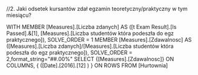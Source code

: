//2.  Jaki odsetek kursantów zdał egzamin teoretyczny/praktyczny w tym miesiącu? 

WITH 
	MEMBER 
		[Measures].[Liczba zdanych] AS ([t Exam Result].[Is Passed].&[1], [Measures].[Liczba studentów która podeszła do egz praktycznego]), SOLVE_ORDER = 1
	MEMBER
		[Measures].[Zdawalnosc] AS ([Measures].[Liczba zdanych]/[Measures].[Liczba studentów która podeszła do egz praktycznego]), SOLVE_ORDER = 2,format_string="##.00%"
SELECT 
	{[Measures].[Zdawalnosc]} ON COLUMNS,
	{ ([Date].[2016].[12] ) } ON ROWS
FROM 
	[Hurtownia]
